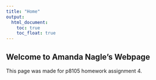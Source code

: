 ```yaml
---
title: "Home"
output: 
  html_document:
    toc: true
    toc_float: true
---
```


## Welcome to Amanda Nagle's Webpage

This page was made for p8105 homework assignment 4. 